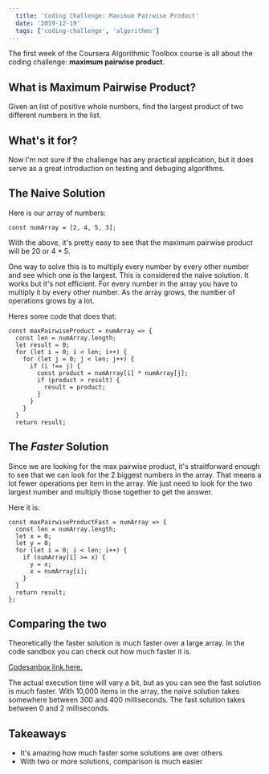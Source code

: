 ```yaml
---
  title: 'Coding Challenge: Maximum Pairwise Product'
  date: '2019-12-19'
  tags: ['coding-challenge', 'algorithms']
---
```


The first week of the Coursera Algorithmic Toolbox course is all about the coding challenge: **maximum pairwise product**.

## What is Maximum Pairwise Product?
Given an list of positive whole numbers, find the largest product of two different numbers in the list.

## What's it for?
Now I'm not sure if the challenge has any practical application, but it does serve as a great introduction on testing and
debuging algorithms.

## The Naive Solution
Here is our array of numbers:
```
const numArray = [2, 4, 5, 3];
```
With the above, it's pretty easy to see that the maximum pairwise product will be 20 or 4 * 5.

One way to solve this is to multiply every number by every other number and see which one is the largest. This is considered the
naive solution. It works but it's not efficient. For every number in the array you have to multiply it by every other number.
As the array grows, the number of operations grows by a lot.

Heres some code that does that:
```
const maxPairwiseProduct = numArray => {
  const len = numArray.length;
  let result = 0;
  for (let i = 0; i < len; i++) {
    for (let j = 0; j < len; j++) {
      if (i !== j) {
        const product = numArray[i] * numArray[j];
        if (product > result) {
          result = product;
        }
      }
    }
  }
  return result;
```

## The _Faster_ Solution

Since we are looking for the max pairwise product, it's straitforward enough to see that we can look for the 2 biggest numbers in the array.
That means a lot fewer operations per item in the array. We just need to look for the two largest number and multiply those together to get
the answer.

Here it is:
```
const maxPairwiseProductFast = numArray => {
  const len = numArray.length;
  let x = 0;
  let y = 0;
  for (let i = 0; i < len; i++) {
    if (numArray[i] >= x) {
      y = x;
      x = numArray[i];
    }
  }
  return result;
};
```
## Comparing the two
Theoretically the faster solution is much faster over a large array. In the code sandbox you can check out how much faster it is.

<a href="https://codesandbox.io/embed/maximum-pairwise-product-p3bej?fontsize=14&hidenavigation=1&theme=dark">Codesanbox link here.</a>

The actual execution time will vary a bit, but as you can see the fast solution is _much_ faster. With 10,000 items in the array,
the naive solution takes somewhere between 300 and 400 milliseconds. The fast solution takes between 0 and 2 milliseconds.

## Takeaways
- It's amazing how much faster some solutions are over others
- With two or more solutions, comparison is much easier

